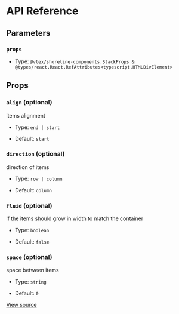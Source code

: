 # API Reference

## Parameters

### `props`

- Type: `@vtex/shoreline-components.StackProps & @types/react.React.RefAttributes<typescript.HTMLDivElement>`

## Props

### `align` (optional)

items alignment

- Type: `end | start`

- Default: `start`

### `direction` (optional)

direction of items

- Type: `row | column`

- Default: `column`

### `fluid` (optional)

if the items should grow in width to match the container

- Type: `boolean`

- Default: `false`

### `space` (optional)

space between items

- Type: `string`

- Default: `0`

[View source](https://github.com/vtex/shoreline/blob/4b310ee4d/packages/components/src/stack/stack.tsx#L6)
